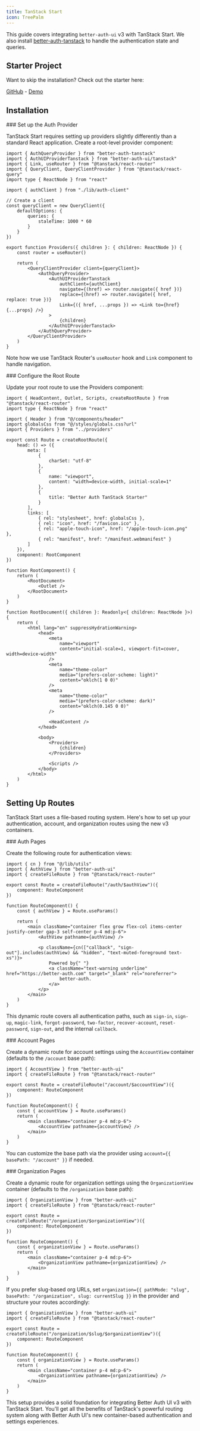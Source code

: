 ```yaml
---
title: TanStack Start
icon: TreePalm
---
```


This guide covers integrating `better-auth-ui` v3 with TanStack Start. We also install [better-auth-tanstack](https://github.com/StackProviders/better-auth-tanstack) to handle the authentication state and queries.

## Starter Project

Want to skip the installation? Check out the starter here:

[GitHub](https://github.com/StackProviders/better-auth-tanstack-starter) - [Demo](https://tanstack.better-auth-starter.com)

## Installation

<Steps>
<Step>
### Set up the Auth Provider

TanStack Start requires setting up providers slightly differently than a standard React application. Create a root-level provider component:

```tsx title="app/providers.tsx"
import { AuthQueryProvider } from "better-auth-tanstack"
import { AuthUIProviderTanstack } from "better-auth-ui/tanstack"
import { Link, useRouter } from "@tanstack/react-router"
import { QueryClient, QueryClientProvider } from "@tanstack/react-query"
import type { ReactNode } from "react"

import { authClient } from "./lib/auth-client"

// Create a client
const queryClient = new QueryClient({
    defaultOptions: {
        queries: {
            staleTime: 1000 * 60
        }
    }
})

export function Providers({ children }: { children: ReactNode }) {
    const router = useRouter()
    
    return (
        <QueryClientProvider client={queryClient}>
            <AuthQueryProvider>
                <AuthUIProviderTanstack
                    authClient={authClient}
                    navigate={(href) => router.navigate({ href })}
                    replace={(href) => router.navigate({ href, replace: true })}
                    Link={({ href, ...props }) => <Link to={href} {...props} />}
                >
                    {children}
                </AuthUIProviderTanstack>
            </AuthQueryProvider>
        </QueryClientProvider>
    )
}
```

Note how we use TanStack Router's `useRouter` hook and `Link` component to handle navigation.
</Step>

<Step>
### Configure the Root Route

Update your root route to use the Providers component:

```tsx title="app/routes/__root.tsx"
import { HeadContent, Outlet, Scripts, createRootRoute } from "@tanstack/react-router"
import type { ReactNode } from "react"

import { Header } from "@/components/header"
import globalsCss from "@/styles/globals.css?url"
import { Providers } from "../providers"

export const Route = createRootRoute({
    head: () => ({
        meta: [
            {
                charSet: "utf-8"
            },
            {
                name: "viewport",
                content: "width=device-width, initial-scale=1"
            },
            {
                title: "Better Auth TanStack Starter"
            }
        ],
        links: [
            { rel: "stylesheet", href: globalsCss },
            { rel: "icon", href: "/favicon.ico" },
            { rel: "apple-touch-icon", href: "/apple-touch-icon.png" },
            { rel: "manifest", href: "/manifest.webmanifest" }
        ]
    }),
    component: RootComponent
})

function RootComponent() {
    return (
        <RootDocument>
            <Outlet />
        </RootDocument>
    )
}

function RootDocument({ children }: Readonly<{ children: ReactNode }>) {
    return (
        <html lang="en" suppressHydrationWarning>
            <head>
                <meta
                    name="viewport"
                    content="initial-scale=1, viewport-fit=cover, width=device-width"
                />
                <meta
                    name="theme-color"
                    media="(prefers-color-scheme: light)"
                    content="oklch(1 0 0)"
                />
                <meta
                    name="theme-color"
                    media="(prefers-color-scheme: dark)"
                    content="oklch(0.145 0 0)"
                />

                <HeadContent />
            </head>

            <body>
                <Providers>
                    {children}
                </Providers>

                <Scripts />
            </body>
        </html>
    )
}
```
</Step>
</Steps>

## Setting Up Routes

TanStack Start uses a file-based routing system. Here's how to set up your authentication, account, and organization routes using the new v3 containers.

<Steps>
<Step>
### Auth Pages

Create the following route for authentication views:

```tsx title="app/routes/auth/$authView.tsx"
import { cn } from "@/lib/utils"
import { AuthView } from "better-auth-ui"
import { createFileRoute } from "@tanstack/react-router"

export const Route = createFileRoute("/auth/$authView")({
    component: RouteComponent
})

function RouteComponent() {
    const { authView } = Route.useParams()

    return (
        <main className="container flex grow flex-col items-center justify-center gap-3 self-center p-4 md:p-6">
            <AuthView pathname={authView} />

            <p className={cn(["callback", "sign-out"].includes(authView) && "hidden", "text-muted-foreground text-xs")}>
                Powered by{" "}
                <a className="text-warning underline" href="https://better-auth.com" target="_blank" rel="noreferrer">
                    better-auth.
                </a>
            </p>
        </main>
    )
}
```

This dynamic route covers all authentication paths, such as `sign-in`, `sign-up`, `magic-link`, `forgot-password`, `two-factor`, `recover-account`, `reset-password`, `sign-out`, and the internal `callback`.
</Step>

<Step>
### Account Pages

Create a dynamic route for account settings using the `AccountView` container (defaults to the `/account` base path):

```tsx title="app/routes/account/$accountView.tsx"
import { AccountView } from "better-auth-ui"
import { createFileRoute } from "@tanstack/react-router"

export const Route = createFileRoute("/account/$accountView")({
    component: RouteComponent
})

function RouteComponent() {
    const { accountView } = Route.useParams()
    return (
        <main className="container p-4 md:p-6">
            <AccountView pathname={accountView} />
        </main>
    )
}
```

You can customize the base path via the provider using `account={{ basePath: "/account" }}` if needed.
</Step>

<Step>
### Organization Pages

Create a dynamic route for organization settings using the `OrganizationView` container (defaults to the `/organization` base path):

```tsx title="app/routes/organization/$organizationView.tsx"
import { OrganizationView } from "better-auth-ui"
import { createFileRoute } from "@tanstack/react-router"

export const Route = createFileRoute("/organization/$organizationView")({
    component: RouteComponent
})

function RouteComponent() {
    const { organizationView } = Route.useParams()
    return (
        <main className="container p-4 md:p-6">
            <OrganizationView pathname={organizationView} />
        </main>
    )
}
```

If you prefer slug-based org URLs, set `organization={{ pathMode: "slug", basePath: "/organization", slug: currentSlug }}` in the provider and structure your routes accordingly:

```tsx title="app/routes/organization/$slug/$organizationView.tsx"
import { OrganizationView } from "better-auth-ui"
import { createFileRoute } from "@tanstack/react-router"

export const Route = createFileRoute("/organization/$slug/$organizationView")({
    component: RouteComponent
})

function RouteComponent() {
    const { organizationView } = Route.useParams()
    return (
        <main className="container p-4 md:p-6">
            <OrganizationView pathname={organizationView} />
        </main>
    )
}
```
</Step>
</Steps>

This setup provides a solid foundation for integrating Better Auth UI v3 with TanStack Start. You'll get all the benefits of TanStack's powerful routing system along with Better Auth UI's new container-based authentication and settings experiences.